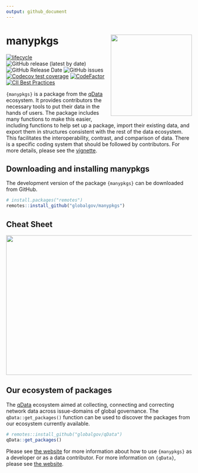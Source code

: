 ```yaml
---
output: github_document
---
```

# manypkgs <img src="man/figures/manypkgslogo.png" align="right" width="220"/>

<!-- badges: start -->
[![lifecycle](https://img.shields.io/badge/lifecycle-experimental-orange.svg)](https://www.tidyverse.org/lifecycle/#experimental)
![GitHub release (latest by date)](https://img.shields.io/github/v/release/globalgov/manypkgs)
![GitHub Release Date](https://img.shields.io/github/release-date/globalgov/manypkgs)
![GitHub issues](https://img.shields.io/github/issues-raw/globalgov/manypkgs)
<!-- [![HitCount](http://hits.dwyl.com/globalgov/qData.svg)](http://hits.dwyl.com/globalgov/qData) -->
[![Codecov test coverage](https://codecov.io/gh/globalgov/manypkgs/branch/main/graph/badge.svg)](https://codecov.io/gh/globalgov/manypkgs?branch=main)
[![CodeFactor](https://www.codefactor.io/repository/github/globalgov/manypkgs/badge)](https://www.codefactor.io/repository/github/globalgov/manypkgs)
[![CII Best Practices](https://bestpractices.coreinfrastructure.org/projects/4867/badge)](https://bestpractices.coreinfrastructure.org/projects/4867)
<!-- ![GitHub All Releases](https://img.shields.io/github/downloads/jhollway/roctopus/total) -->
<!-- badges: end -->

`{manypkgs}` is a package from the [qData](https://github.com/globalgov/qData) ecosystem. 
It provides contributors the necessary tools to put their data in the hands of users.
The package includes many functions to make this easier, including functions to help set up a package, 
import their existing data, and export them in structures consistent with the rest of the data ecosystem.
This facilitates the interoperability, contrast, and comparison of data.
There is a specific coding system that should be followed by contributors.
For more details, please see the [vignette](https://globalgov.github.io/manypkgs/articles/developer.html).

## Downloading and installing manypkgs

The development version of the package `{manypkgs}` can be downloaded from GitHub. 

```r
# install.packages("remotes")
remotes::install_github("globalgov/manypkgs")
```

## Cheat Sheet

<a href="https://github.com/globalgov/manypkgs/blob/main/man/figures/cheatsheet.pdf"><img src="https://raw.githubusercontent.com/globalgov/manypkgs/main/man/figures/cheatsheet.png" width="525" height="378"/></a>

## Our ecosystem of packages

The [qData](https://github.com/globalgov/qData) ecosystem aimed at collecting, connecting and correcting network data across issue-domains of global governance. 
The `qData::get_packages()` function can be used to discover the packages from our ecosystem currently available.

```r
# remotes::install_github("globalgov/qData")
qData::get_packages()
```

Please see [the website](https://globalgov.github.io/manypkgs/) for more information about how to use `{manypkgs}` as a developer or as a data contributor.
For more information on `{qData}`, please see [the website](https://globalgov.github.io/qData/).